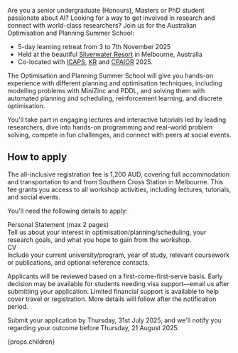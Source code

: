 Are you a senior undergraduate (Honours), Masters or PhD student passionate about AI? Looking for a way to get involved in research and connect with world-class researchers?
Join us for the Australian Optimisation and Planning Summer School:

- 5-day learning retreat from 3 to 7th November 2025
- Held at the beautiful [Silverwater Resort](https://www.silverwaterresort.com.au/) in Melbourne, Australia
- Co-located with [ICAPS](https://icaps25.icaps-conference.org/), [KR](https://kr.org/KR2025/) and [CPAIOR](https://cpaior.org/) 2025.

The Optimisation and Planning Summer School will give you hands-on experience with different planning and optimisation techniques, including modelling problems with MiniZinc and PDDL, and solving them with automated planning and scheduling, reinforcement learning, and discrete optimisation.

You'll take part in engaging lectures and interactive tutorials led by leading researchers, dive into hands-on programming and real-world problem solving, compete in fun challenges, and connect with peers at social events.

<div class="mt-16" />

## How to apply

The all-inclusive registration fee is 1,200 AUD, covering full accommodation and transportation to and from Southern Cross Station in Melbourne. This fee grants you access to all workshop activities, including lectures, tutorials, and social events.

You'll need the following details to apply:

<div className="text-skin-base">Personal Statement (max 2 pages)</div>

<div className="not-prose mb-6 text-sm text-skin-base/70">
  Tell us about your interest in optimisation/planning/scheduling, your research
  goals, and what you hope to gain from the workshop.
</div>

<div className="text-skin-base">CV</div>

<div className="not-prose mb-6 text-sm text-skin-base/70">
  Include your current university/program, year of study, relevant coursework or
  publications, and optional reference contacts.
</div>

Applicants will be reviewed based on a first-come-first-serve basis. Early decision may be available
for students needing visa support—email us after submitting your application.
Limited financial support is available to help cover travel or registration. More details will follow after the notification period.

Submit your application by Thursday, 31st July 2025, and we'll notify you regarding your outcome before Thursday, 21 August 2025.

{props.children}
